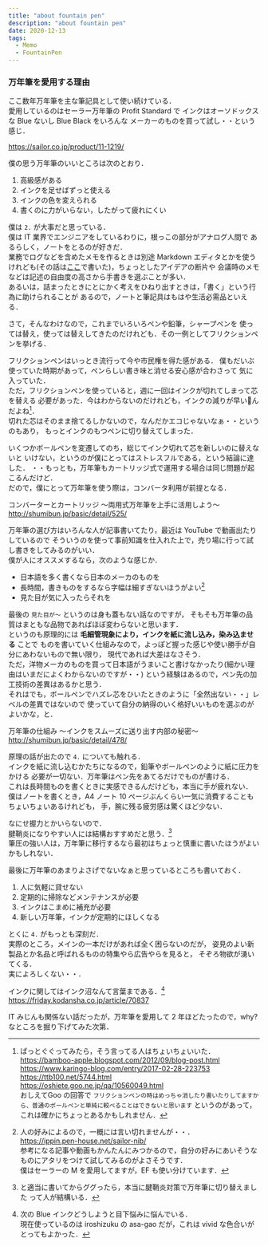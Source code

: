 ```yaml
---
title: "about fountain pen"
description: "about fountain pen"
date: 2020-12-13
tags:
  - Memo
  - FountainPen
---
```


### 万年筆を愛用する理由

ここ数年万年筆を主な筆記具として使い続けている．  
愛用しているのはセーラー万年筆の Profit Standard で
インクはオーソドックスな Blue ないし Blue Black をいろんな
メーカーのものを買って試し・・という感じ．

https://sailor.co.jp/product/11-1219/

僕の思う万年筆のいいところは次のとおり．  
1. 高級感がある
2. インクを足せばずっと使える
3. インクの色を変えられる
4. 書くのに力がいらない，したがって疲れにくい

僕は `2.` が大事だと思っている．  
僕は IT 業界でエンジニアをしているわりに，根っこの部分がアナログ人間で
あるらしく，ノートをとるのが好きだ．  
業務でログなどを含めたメモを作るときは別途 Markdown エディタとかを使う
けれども(その話は[ここ](/ひとりアドベントカレンダー)で書いた)，ちょっとしたアイデアの断片や
会議時のメモなどは記述の自由度の高さから手書きを選ぶことが多い．  
あるいは，詰まったときにとにかく考えをひねり出すときは，「書く」という行為に助けられることが
あるので，ノートと筆記具はもはや生活必需品といえる．

さて，そんなわけなので，これまでいろいろペンや鉛筆，シャープペンを
使っては替え，使っては替えしてきたのだけれども．その一例としてフリクションペンを挙げる．  

フリクションペンはいっとき流行って今や市民権を得た感がある．
僕もだいぶ使っていた時期があって，ペンらしい書き味と消せる安心感が合わさって
気に入っていた．  
ただ，フリクションペンを使っていると，週に一回はインクが切れてしまって芯を替える
必要があった．今はわからないのだけれども，インクの減りが早いんだよね[^1]．  
切れた芯はそのまま捨てるしかないので，なんだかエコじゃないなぁ・・というのもあり，
もっとインクのもつペンに切り替えてしまった．  

いくつかボールペンを変遷してのち，総じてインク切れて芯を新しいのに替えないと
いけない，というのが僕にとってはストレスフルである，という結論に達した．
・・もっとも，万年筆もカートリッジ式で運用する場合は同じ問題が起こるんだけど．  
だので，僕にとって万年筆を使う際は，コンバータ利用が前提となる．

コンバーターとカートリッジ ～両用式万年筆を上手に活用しよう～  
http://shumibun.jp/basic/detail/525/

万年筆の選び方はいろんな人が記事書いてたり，最近は YouTube で動画出たりしているので
そういうのを使って事前知識を仕入れた上で，売り場に行って試し書きをしてみるのがいい．  
僕が人にオススメするなら，次のような感じか．
* 日本語を多く書くなら日本のメーカのものを
* 長時間，書きものをするなら字幅は細すぎないほうがよい[^2]
* 見た目が気に入ったらそれを

最後の `見た目が〜` というのは身も蓋もない話なのですが，
そもそも万年筆の品質はまともな品物であればほぼ変わらないと思います．  
というのも原理的には **毛細管現象により，インクを紙に流し込み，染み込ませる** ことで
ものを書いていく仕組みなので，よっぽど握った感じや使い勝手が自分にあわないもので無い限り，
現代であれば大差はなさそう．  
ただ，洋物メーカのものを買って日本語がうまいこと書けなかったり(細かい理由はいまだによくわからないのですが・・)
という経験はあるので，ペン先の加工技術の差異はあるかと思う．  
それはでも，ボールペンでハズレ芯をひいたときのように「全然出ない・・」レベルの差異ではないので
使っていて自分の納得のいく格好いいものを選ぶのがよいかな，と．

万年筆の仕組み ～インクをスムーズに送り出す内部の秘密～  
http://shumibun.jp/basic/detail/478/

原理の話が出たので `4.` についても触れる．  
インクを紙に流し込むかたちになるので，鉛筆やボールペンのように紙に圧力をかける
必要が一切ない．万年筆はペン先をあてるだけでものが書ける．  
これは長時間ものを書くときに実感できるんだけども，本当に手が疲れない．  
僕はノートを書くとき，A4 ノート 10 ページぶんくらい一気に消費することもちょいちょいあるけれども，
手，腕に残る疲労感は驚くほど少ない．

なにせ握力とかいらないので．  
腱鞘炎になりやすい人には結構おすすめだと思う．[^3]  
筆圧の強い人は，万年筆に移行するなら最初はちょっと慎重に書いたほうがよいかもしれない．

最後に万年筆のあまりよさげでないなぁと思っているところも書いておく．
1. 人に気軽に貸せない
2. 定期的に掃除などメンテナンスが必要
3. インクはこまめに補充が必要
4. 新しい万年筆，インクが定期的にほしくなる

とくに `4.` がもっとも深刻だ．  
実際のところ，メインの一本だけがあれば全く困らないのだが，
姿見のよい新製品とか名品と呼ばれるものの特集やら広告やらを見ると，
そぞろ物欲が湧いてくる．  
実によろしくない・・．

インクに関してはインク沼なんて言葉まである．[^4]  
https://friday.kodansha.co.jp/article/70837

IT みじんも関係ない話だったが，万年筆を愛用して 2 年ほどたったので，why? なところを掘り下げてみた次第．


[^1]: ぱっとぐぐってみたら，そう言ってる人はちょいちょいいた．  
https://bamboo-apple.blogspot.com/2012/09/blog-post.html  
https://www.karingo-blog.com/entry/2017-02-28-223753  
https://ttb100.net/5744.html  
https://oshiete.goo.ne.jp/qa/10560049.html  
おしえてGoo の回答で `フリクションペンの時はめっちゃ消したり書いたりしてますから、普通のボールペンと単純に較べることはできないと思います` というのがあって，
これは確かにちょっとあるかもしれません．

[^2]: 人の好みによるので，一概には言い切れませんが・・．  
https://ippin.pen-house.net/sailor-nib/  
参考になる記事や動画もかんたんにみつかるので，自分の好みにあいそうなものにアタリをつけて試してみるのがよさそうです．  
僕はセーラーの M を愛用してますが，EF も使い分けています．

[^3]: と適当に書いてからググったら，本当に腱鞘炎対策で万年筆に切り替えました って人が結構いる．

[^4]: 次の Blue インクどうしようと目下悩みに悩んでいる．  
現在使っているのは iroshizuku の asa-gao だが，これは vivid な色合いがとってもよかった．
